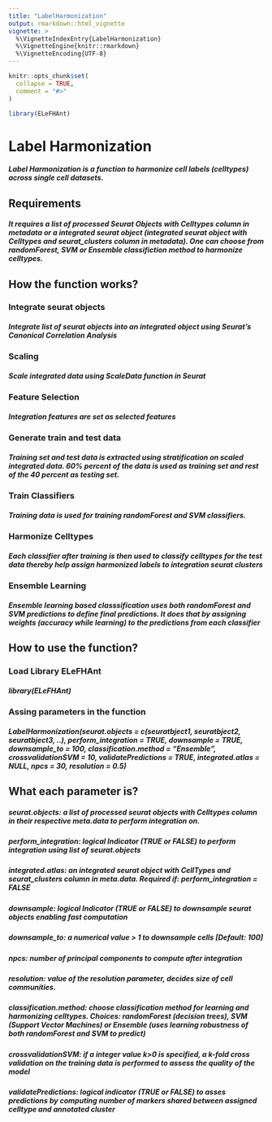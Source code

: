 ```yaml
---
title: "LabelHarmonization"
output: rmarkdown::html_vignette
vignette: >
  %\VignetteIndexEntry{LabelHarmonization}
  %\VignetteEngine{knitr::rmarkdown}
  %\VignetteEncoding{UTF-8}
---
```


```r
knitr::opts_chunk$set(
  collapse = TRUE,
  comment = "#>"
)
```

```r
library(ELeFHAnt)
```
# Label Harmonization
##### Label Harmonization is a function to harmonize cell labels (celltypes) across single cell datasets.

## Requirements
##### It requires a list of processed Seurat Objects with Celltypes column in metadata or a integrated seurat object (integrated seurat object with Celltypes and seurat_clusters column in metadata). One can choose from randomForest, SVM or Ensemble classifiction method to harmonize celltypes.

## How the function works?
### Integrate seurat objects
##### Integrate list of seurat objects into an integrated object using Seurat's Canonical Correlation Analysis
### Scaling
##### Scale integrated data using ScaleData function in Seurat
### Feature Selection
##### Integration features are set as selected features
### Generate train and test data
##### Training set and test data is extracted using stratification on scaled integrated data. 60% percent of the data is used as training set and rest of the 40 percent as testing set.
### Train Classifiers
##### Training data is used for training randomForest and SVM classifiers.
### Harmonize Celltypes
##### Each classifier after training is then used to classify celltypes for the test data thereby help assign harmonized labels to integration seurat clusters
### Ensemble Learning
##### Ensemble learning based classsification uses both randomForest and SVM predictions to define final predictions. It does that by assigning weights (accuracy while learning) to the predictions from each classifier

## How to use the function?
### Load Library ELeFHAnt
##### library(ELeFHAnt)
### Assing parameters in the function
##### LabelHarmonization(seurat.objects = c(seuratbject1, seuratbject2, seuratbject3, ..), perform_integration = TRUE, downsample = TRUE, downsample_to = 100, classification.method = "Ensemble", crossvalidationSVM = 10, validatePredictions = TRUE, integrated.atlas = NULL, npcs = 30, resolution = 0.5)
## What each parameter is?
##### seurat.objects: a list of processed seurat objects with Celltypes column in their respective meta.data to perform integration on.
##### perform_integration: logical Indicator (TRUE or FALSE) to perform integration using list of seurat.objects
##### integrated.atlas: an integrated seurat object with CellTypes and seurat_clusters column in meta.data. Required if: perform_integration = FALSE
##### downsample: logical Indicator (TRUE or FALSE) to downsample seurat objects enabling fast computation
##### downsample_to: a numerical value > 1 to downsample cells [Default: 100]
##### npcs: number of principal components to compute after integration
##### resolution: value of the resolution parameter, decides size of cell communities.
##### classification.method: choose classification method for learning and harmonizing celltypes. Choices: randomForest (decision trees), SVM (Support Vector Machines) or Ensemble (uses learning robustness of both randomForest and SVM to predict)
##### crossvalidationSVM: if a integer value k>0 is specified, a k-fold cross validation on the training data is performed to assess the quality of the model
##### validatePredictions: logical indicator (TRUE or FALSE) to asses predictions by computing number of markers shared between assigned celltype and annotated cluster